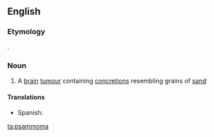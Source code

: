 ==English==

===Etymology===
{{etyl|grc}} {{term|ψάμμος|sc=Grek|tr=psammos||sand}}.

===Noun===
{{en-noun}}

#{{medicine}} A [[brain]] [[tumour]] containing [[concretion]]s resembling grains of [[sand]]

====Translations====
{{trans-top|brain tumor}}
*Spanish: {{t|es|psamoma|f}}
{{trans-mid}}
{{trans-bottom}}

[[ta:psammoma]]
